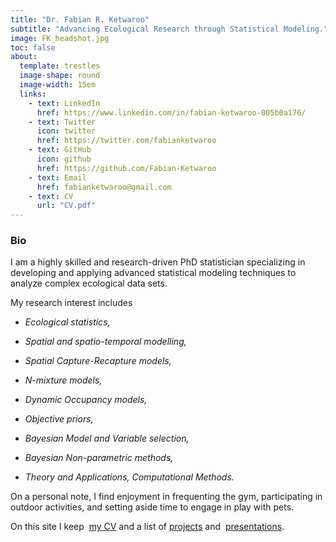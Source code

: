 ```yaml
---
title: "Dr. Fabian R. Ketwaroo"
subtitle: "Advancing Ecological Research through Statistical Modeling."
image: FK_headshot.jpg
toc: false
about: 
  template: trestles
  image-shape: round
  image-width: 15em
  links:
    - text: LinkedIn
      href: https://www.linkedin.com/in/fabian-ketwaroo-005b0a176/
    - text: Twitter
      icon: twitter
      href: https://twitter.com/fabianketwaroo
    - text: GitHub
      icon: github
      href: https://github.com/Fabian-Ketwaroo
    - text: Email
      href: fabianketwaroo@gmail.com
    - text: CV
      url: "CV.pdf"
---
```


### Bio

I am a highly skilled and research-driven PhD statistician specializing in developing and applying advanced statistical modeling techniques to analyze complex ecological data sets.

My research interest includes

-   *Ecological statistics,*

-   *Spatial and spatio-temporal modelling,*

-   *Spatial Capture-Recapture models,*

-   *N-mixture models,*

-   *Dynamic Occupancy models,*

-   *Objective priors,*

-   *Bayesian Model and Variable selection,*

-   *Bayesian Non-parametric methods,*

-   *Theory and Applications, Computational Methods.*

On a personal note, I find enjoyment in frequenting the gym, participating in outdoor activities, and setting aside time to engage in play with pets.

On this site I keep  [my CV](CV.pdf) and a list of [projects](projects.qmd) and  [presentations](talks.qmd).

### 
